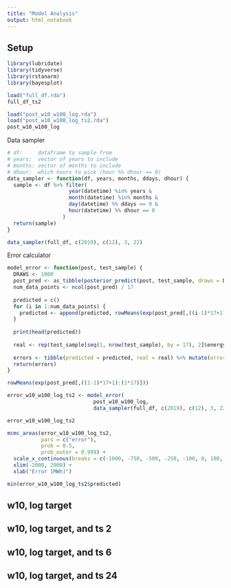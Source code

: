 ```yaml
---
title: "Model Analysis"
output: html_notebook
---
```


## Setup

```r
library(lubridate)
library(tidyverse)
library(rstanarm)
library(bayesplot)
```

```r
load("full_df.rda")
full_df_ts2
```

```r
load("post_w10_w100_log.rda")
load("post_w10_w100_log_ts2.rda")
post_w10_w100_log
```

Data sampler

```r
# df:     dataframe to sample from
# years:  vector of years to include
# months: vector of months to include
# dhour:  which hours to pick (hour %% dhour == 0)
data_sampler <- function(df, years, months, ddays, dhour) {
  sample <- df %>% filter(
                    year(datetime) %in% years &
                    month(datetime) %in% months &
                    day(datetime) %% ddays == 0 &
                    hour(datetime) %% dhour == 0
                  )
  return(sample)
}
```

```r
data_sampler(full_df, c(2019), c(12), 3, 22)
```


Error calculator
```r
model_error <- function(post, test_sample) {
  DRAWS <- 1000
  post_pred <- as_tibble(posterior_predict(post, test_sample, draws = DRAWS))
  num_data_points <- ncol(post_pred) / 17
  
  predicted = c()
  for (i in 1:num_data_points) {
    predicted <- append(predicted, rowMeans(exp(post_pred[,((i-1)*17+1):(i*17)])))
  }
  
  print(head(predicted))
  
  real <- rep(test_sample[seq(1, nrow(test_sample), by = 17), 2]$energy, each = DRAWS)
  
  errors <- tibble(predicted = predicted, real = real) %>% mutate(error = real - predicted)
  return(errors)
}
```

```r
rowMeans(exp(post_pred[,((1-1)*17+1):(1*17)]))
```



```r
error_w10_w100_log_ts2 <- model_error(
                            post_w10_w100_log,
                            data_sampler(full_df, c(2019), c(12), 3, 22))

error_w10_w100_log_ts2
```

```r
mcmc_areas(error_w10_w100_log_ts2,
           pars = c("error"),
           prob = 0.5,
           prob_outer = 0.999) +
  scale_x_continuous(breaks = c(-1000, -750, -500, -250, -100, 0, 100, 250, 500, 750)) +
  xlim(-2000, 2000) +
  xlab("Error [MWh]")
```

```r
min(error_w10_w100_log_ts2$predicted)
```



## w10, log target

## w10, log target, and ts 2

## w10, log target, and ts 6

## w10, log target, and ts 24